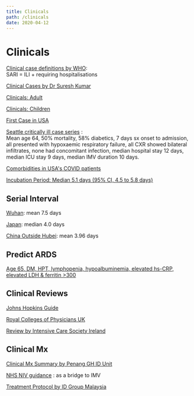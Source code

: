 ```yaml
---
title: Clinicals
path: /clinicals
date: 2020-04-12
---
```



<SEO title="Clinicals" />

# Clinicals
[Clinical case definitions by WHO](https://drive.google.com/file/d/1RGLyY-aI_Df4bMXf_eu9rHvqwM66fOOq/view?usp=sharing):    
SARI = ILI + requiring hospitalisations

[Clinical Cases by Dr Suresh Kumar](https://drive.google.com/file/d/15CYv-qr-CiZMWbYq7ffmNL5-8vGm5PpM/view?usp=sharing)

[Clinicals: Adult](https://drive.google.com/file/d/1nBsYmgZLPOL7WLMYVfdMEVZi8tOWrjr-/view?usp=sharing)  

[Clinicals: Children](https://drive.google.com/file/d/1dkNRvvUJq5spV4VTOmYWw2O1YMzuFA-2/view?usp=sharing) 

[First Case in USA](https://drive.google.com/file/d/1aIXWNfuJBpF1HVRuk5qdgW13619RaqXt/view?usp=sharing) 

[Seattle critically ill case series](https://drive.google.com/file/d/1dV2MjxMDXQ5JkUAq1M1yI8-q9BQfDYAm/view?usp=sharing)
:  
Mean age 64, 50% mortality, 58% diabetics, 7 days sx onset to admission, all presented with hypoxaemic respiratory failure, all CXR showed bilateral infiltrates, none had concomitant infection, median hospital stay 12 days, median ICU stay 9 days, median IMV duration 10 days.

[Comorbidities in USA's COVID patients](https://drive.google.com/file/d/1z5VYHMjyuK0C2lKK8v3DIA0FC4olC51O/view?usp=sharing)

[Incubation Period: Median 5.1 days (95% CI, 4.5 to 5.8 days)](https://drive.google.com/file/d/1tGyvCXtRzDS4c73MNUIMXi329J29Zoid/view?usp=sharing)

## Serial Interval
[Wuhan](https://drive.google.com/file/d/1HQex9HFdNy883zTiUEywsBiFEb_orr2t/view?usp=sharing): mean 7.5 days

[Japan](https://drive.google.com/file/d/1Az83b3YCLgJchfG-eE53ltpFHpm9u5We/view?usp=sharing): median 4.0 days

[China Outside Hubei](https://wwwnc.cdc.gov/eid/article/26/6/20-0357_article): mean 3.96 days

## Predict ARDS
[Age 65, DM, HPT, lymphopenia, hypoalbuminemia, elevated hs-CRP, elevated LDH & ferritin >300](https://drive.google.com/file/d/1zgPdf76_j7tRtZfY-GseKoaSdVRjkidJ/view?usp=sharing)

## Clinical Reviews
[Johns Hopkins Guide](https://www.hopkinsguides.com/hopkins/view/Johns_Hopkins_ABX_Guide/540747/all/Coronavirus_COVID_19__SARS_CoV_2_?svar=a%7cub&svar=c%7cABXCOVID_GenMarch20&akey=v4t-qqq9auu&utm_source=hyperlink&utm_medium=em&utm_campaign=ABXCOVID_GenMarch20)

[Royal Colleges of Physicians UK](https://drive.google.com/file/d/19RPHKo1GVpz5nS4MSkPpDshXpHfASqYD/view?usp=sharing)  

[Review by Intensive Care Society Ireland](https://drive.google.com/file/d/1tZwPzlY6nC7jk2p_a3o-V0x4mI5LYke3/view?usp=sharing)

## Clinical Mx
[Clinical Mx Summary by Penang GH ID Unit](https://drive.google.com/file/d/1fRKxUASubaOAuCcLEoq6KamWN6x7fn0X/view?usp=sharing)

[NHS NIV guidance](https://drive.google.com/file/d/19CpgTBLBuFFMBnWB8Pxj8NEm5T9s0YR4/view?usp=sharing)
:
as a bridge to IMV

[Treatment Protocol by ID Group Malaysia](https://drive.google.com/file/d/1Z3wlNBCSseSB0MDCIsqLY1hy1u3ERuYe/view?usp=sharing)